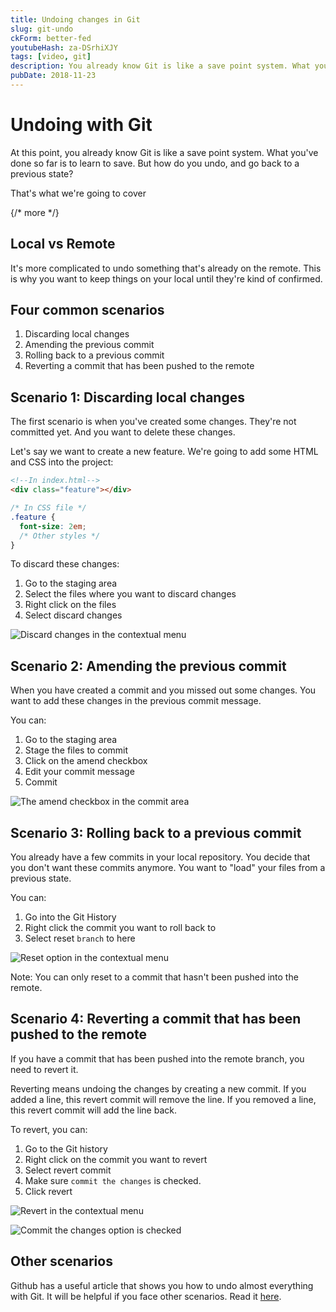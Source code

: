 ```yaml
---
title: Undoing changes in Git
slug: git-undo
ckForm: better-fed
youtubeHash: za-DSrhiXJY
tags: [video, git]
description: You already know Git is like a save point system. What you've done so far is to learn to save. But how do you undo, and go back to a previous state? That's what we're going to cover
pubDate: 2018-11-23
---
```


# Undoing with Git

At this point, you already know Git is like a save point system. What you've done so far is to learn to save. But how do you undo, and go back to a previous state?

That's what we're going to cover

{/* more */}

## Local vs Remote

It's more complicated to undo something that's already on the remote. This is why you want to keep things on your local until they're kind of confirmed.

## Four common scenarios

1. Discarding local changes
2. Amending the previous commit
3. Rolling back to a previous commit
4. Reverting a commit that has been pushed to the remote

## Scenario 1: Discarding local changes

The first scenario is when you've created some changes. They're not committed yet. And you want to delete these changes.

Let's say we want to create a new feature. We're going to add some HTML and CSS into the project:

```html
<!--In index.html-->
<div class="feature"></div>
```

```css
/* In CSS file */
.feature {
  font-size: 2em;
  /* Other styles */
}
```

To discard these changes:

1. Go to the staging area
2. Select the files where you want to discard changes
3. Right click on the files
4. Select discard changes

<Image
  src='/images/2018/git-undo/discard.png'
  alt='Discard changes in the contextual menu'
/>

## Scenario 2: Amending the previous commit

When you have created a commit and you missed out some changes. You want to add these changes in the previous commit message.

You can:

1. Go to the staging area
2. Stage the files to commit
3. Click on the amend checkbox
4. Edit your commit message
5. Commit

<Image
  src='/images/2018/git-undo/amend.png'
  alt='The amend checkbox in the commit area'
/>

## Scenario 3: Rolling back to a previous commit

You already have a few commits in your local repository. You decide that you don't want these commits anymore. You want to "load" your files from a previous state.

You can:

1. Go into the Git History
2. Right click the commit you want to roll back to
3. Select reset `branch` to here

<Image
  src='/images/2018/git-undo/reset.png'
  alt='Reset option in the contextual menu'
/>

Note: You can only reset to a commit that hasn't been pushed into the remote.

## Scenario 4: Reverting a commit that has been pushed to the remote

If you have a commit that has been pushed into the remote branch, you need to revert it.

Reverting means undoing the changes by creating a new commit. If you added a line, this revert commit will remove the line. If you removed a line, this revert commit will add the line back.

To revert, you can:

1. Go to the Git history
2. Right click on the commit you want to revert
3. Select revert commit
4. Make sure `commit the changes` is checked.
5. Click revert

<Image
  src='/images/2018/git-undo/revert.png'
  alt='Revert in the contextual menu'
/>

<Image
  src='/images/2018/git-undo/revert2.png'
  alt='Commit the changes option is checked'
/>

## Other scenarios

Github has a useful article that shows you how to undo almost everything with Git. It will be helpful if you face other scenarios. Read it [here][1].

[1]: https://blog.github.com/2015-06-08-how-to-undo-almost-anything-with-git/ 'How to undo almost anything with Git'
